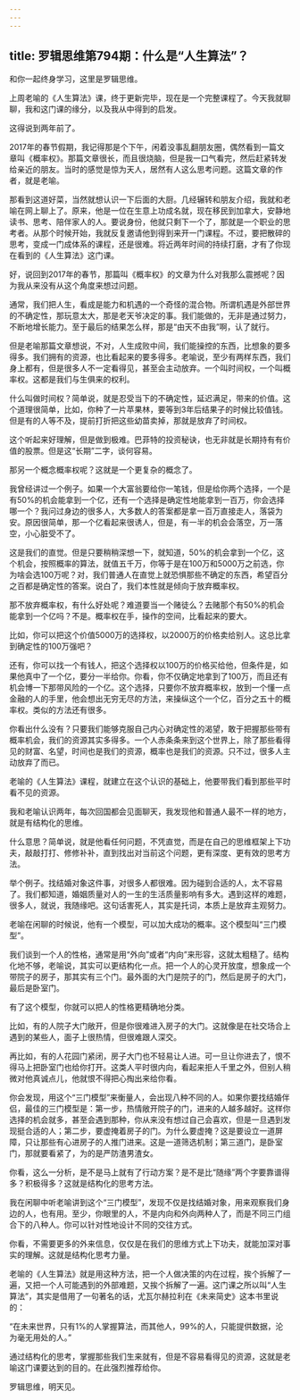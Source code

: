 ```yaml
---
---
---
```

title: 罗辑思维第794期：什么是“人生算法”？
---

和你一起终身学习，这里是罗辑思维。

上周老喻的《人生算法》课，终于更新完毕，现在是一个完整课程了。今天我就聊聊，我和这门课的缘分，以及我从中得到的启发。

这得说到两年前了。

2017年的春节假期，我记得那是个下午，闲着没事乱翻朋友圈，偶然看到一篇文章叫《概率权》。那篇文章很长，而且很烧脑，但是我一口气看完，然后赶紧转发给亲近的朋友。当时的感觉是惊为天人，居然有人这么思考问题。这篇文章的作者，就是老喻。

那看到这道好菜，当然就想认识一下后面的大厨。几经辗转和朋友介绍，我就和老喻在网上聊上了。原来，他是一位在生意上功成名就，现在移民到加拿大，安静地读书、思考、陪伴家人的人。要说身份，他就只剩下一个了，那就是一个职业的思考者。从那个时候开始，我就反复邀请他到得到来开一门课程。不过，要把散碎的思考，变成一门成体系的课程，还是很难。将近两年时间的持续打磨，才有了你现在看到的《人生算法》这门课。

好，说回到2017年的春节，那篇叫《概率权》的文章为什么对我那么震撼呢？因为我从来没有从这个角度来想过问题。

通常，我们把人生，看成是能力和机遇的一个奇怪的混合物。所谓机遇是外部世界的不确定性，那玩意太大，那是老天爷决定的事。我们能做的，无非是通过努力，不断地增长能力。至于最后的结果怎么样，那是“由天不由我”啊，认了就行。

但是老喻那篇文章想说，不对，人生成败中间，我们能操控的东西，比想象的要多得多。我们拥有的资源，也比看起来的要多得多。老喻说，至少有两样东西，我们身上都有，但是很多人不一定看得见，甚至会主动放弃。一个叫时间权，一个叫概率权。这都是我们与生俱来的权利。

什么叫做时间权？简单说，就是忍受当下的不确定性，延迟满足，带来的价值。这个道理很简单，比如，你种了一片苹果林，要等到3年后结果子的时候比较值钱。但是有的人等不及，提前打折把这些幼苗卖掉，那就是放弃了时间权。

这个听起来好理解，但是做到极难。巴菲特的投资秘诀，也无非就是长期持有有价值的股票。但是这“长期”二字，谈何容易。

那另一个概念概率权呢？这就是一个更复杂的概念了。

我曾经讲过一个例子。如果一个大富翁要给你一笔钱，但是给你两个选择，一个是有50%的机会能拿到一个亿，还有一个选择是确定性地能拿到一百万，你会选择哪一个？我问过身边的很多人，大多数人的答案都是拿一百万直接走人，落袋为安。原因很简单，那一个亿看起来很诱人，但是，有一半的机会会落空，万一落空，小心脏受不了。

这是我们的直觉。但是只要稍稍深想一下，就知道，50%的机会拿到一个亿，这个机会，按照概率的算法，就值五千万，你等于是在100万和5000万之前选，你为啥会选100万呢？对，我们普通人在直觉上就恐惧那些不确定的东西，希望百分之百都是确定性的答案。说白了，我们本性就是倾向于放弃概率权。

那不放弃概率权，有什么好处呢？难道要当一个赌徒么？去赌那个有50%的机会能拿到一个亿吗？不是。概率权在手，操作的空间，比看起来的要大。

比如，你可以把这个价值5000万的选择权，以2000万的价格卖给别人。这总比拿到确定性的100万强吧？

还有，你可以找一个有钱人，把这个选择权以100万的价格买给他，但条件是，如果他真中了一个亿，要分一半给你。你看，你不仅确定地拿到了100万，而且还有机会博一下那带风险的一个亿。这个选择，只要你不放弃概率权，放到一个懂一点金融的人的手里，他会想出无穷无尽的方法，来操纵这个一个亿，百分之五十的概率权。类似的方法还有很多。

你看出什么没有？只要我们能够克服自己内心对确定性的渴望，敢于把握那些带有概率机会，我们的资源其实多得多。一个人赤条条来到这个世界上，除了那些看得见的财富、名望，时间也是我们的资源，概率也是我们的资源。只不过，很多人主动放弃了而已。

老喻的《人生算法》课程，就建立在这个认识的基础上，他要带我们看到那些平时看不见的资源。

我和老喻认识两年，每次回国都会见面聊天，我发现他和普通人最不一样的地方，就是有结构化的思维。

什么意思？简单说，就是他看任何问题，不凭直觉，而是在自己的思维框架上下功夫，敲敲打打、修修补补，直到找出对当前这个问题，更有深度、更有效的思考方法。

举个例子。找结婚对象这件事，对很多人都很难。因为碰到合适的人，太不容易了。我们都知道，婚姻质量对人的一生的生活质量影响有多大。遇到这样的难题，很多人，就说，我随缘吧。这句话害死人，其实是托词，本质上是放弃主观努力。

老喻在闲聊的时候说，他有一个模型，可以加大成功的概率。这个模型叫“三门模型”。

我们谈到一个人的性格，通常是用“外向”或者“内向”来形容，这就太粗糙了。结构化地不够，老喻说，其实可以更结构化一点。把一个人的心灵开放度，想象成一个带院子的房子，那其实有三个门。最外面的大门是院子的门，然后是房子的大门，最后是卧室门。

有了这个模型，你就可以把人的性格更精确地分类。

比如，有的人院子大门敞开，但是你很难进入房子的大门。这就像是在社交场合上遇到的某些人，面子上很热情，但很难跟人深交。

再比如，有的人花园门紧闭，房子大门也不轻易让人进。可一旦让你进去了，恨不得马上把卧室门也给你打开。这类人平时很内向，看起来拒人千里之外，但别人稍微对他真诚点儿，他就恨不得把心掏出来给你看。

你会发现，用这个“三门模型”来衡量人，会出现八种不同的人。如果你要找结婚伴侣，最佳的三门模型是：第一步，热情敞开院子的门，进来的人越多越好。这样你选择的机会就多，甚至会遇到那种，你从来没有想过自己会喜欢，但是一旦遇到发现挺合适的人；第二步，要虚掩着房子的门。为什么要虚掩？这是要设立一道屏障，只让那些有心进房子的人推门进来。这是一道筛选机制；第三道门，是卧室门，那就要看紧了，为的是严防渣男渣女。

你看，这么一分析，是不是马上就有了行动方案？是不是比“随缘”两个字要靠谱得多？积极得多？这就是结构化的思考方法。

我在闲聊中听老喻讲到这个“三门模型”，发现不仅是找结婚对象，用来观察我们身边的人，也有用。至少，你眼里的人，不是内向和外向两种人了，而是不同三门组合下的八种人。你可以针对性地设计不同的交往方式。

你看，不需要更多的外来信息，仅仅是在我们的思维方式上下功夫，就能加深对事实的理解。这就是结构化思考力量。

老喻的《人生算法》就是用这种方法，把一个人做决策的内在过程，挨个拆解了一遍，又把一个人可能遇到的外部难题，又挨个拆解了一遍。这门课之所以叫“人生算法”，其实是借用了一句著名的话，尤瓦尔赫拉利在《未来简史》这本书里说的：

“在未来世界，只有1%的人掌握算法，而其他人，99%的人，只能提供数据，沦为毫无用处的人。”

通过结构化的思考，掌握那些我们生来就有，但是不容易看得见的资源，这就是老喻这门课要达到的目的。在此强烈推荐给你。

罗辑思维，明天见。

